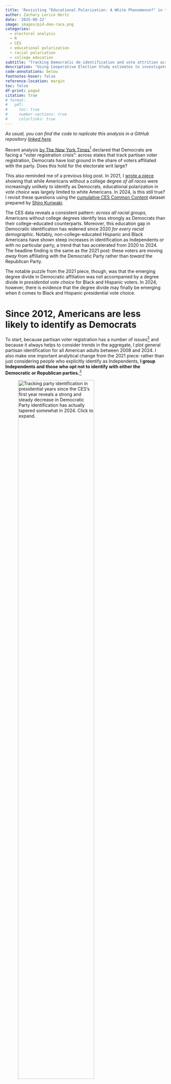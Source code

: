 ```yaml
---
title: 'Revisiting "Educational Polarization: A White Phenomenon?" in the Wake of the 2024 Election'
author: Zachary Lorico Hertz
date: '2025-08-22'
image: images/pid-dem-race.png
categories:
  - electoral analysis
  - R
  - CES
  - educational polarization
  - racial polariation
  - college education
subtitle: "Tracking Democratic de-identification and vote attrition across racial groups."
description: 'Using Cooperative Election Study estimates to investigate educational polarization within racial groups, I find more evidence to show educational polarization is a universal phenomenon, and add to the warning signs for Democrats ahead of 2026.'
code-annotations: below
footnotes-hover: false
reference-location: margin
toc: false
df-print: paged
citation: true
# format:
#   pdf:
#     toc: true
#     number-sections: true
#     colorlinks: true
---
```


[^1]: This is a gift link!

[^2]: A topic likely covered in detail elsewhere by more involved authors; these include the fact that not every state requires partisan registration, that voters often change their voting behavior before re-registering with the party, that some members in one party living in a safe state for their unfavored party might want to participate in that party's closed primary, etc.

[^3]: I think this is defensible for a number of reasons, primarily because the question used allows people to identify as leaning towards the Democratic or Republican Parties. As a result, the remaining respondents have made pronounced and conscious decisions to **not** identify with either party. This leads to some small changes in results for later plots. 

[^4]: Noting, of course, that there's relatively wide error bars due to sample size constraints.

[^5]: As I noted in 2021, the relatively small sample size of Asian Americans in the CES creates high uncertainty in the point estimates, so it remains important to caveat the educational differences in 2008 and 2012 among Asian Americans as not statistically significant. Still, in the following years these differences grew and following 2016 the difference in the point estimates for college-educated and non college-educated Asian Americans' Democratic party identification are statistically significant.

*As usual, you can find the code to replicate this analysis in a GitHub repository [linked here](https://github.com/zacharylhertz/EdPol/).*

Recent analysis [by The New York Times](https://www.nytimes.com/2025/08/20/us/politics/democratic-party-voter-registration-crisis.html?unlocked_article_code=1.f08.oYIE.IpxqtEpWRKyA&smid=url-share)[^1] declared that Democrats are facing a "voter registration crisis": across states that track partisan voter registration, Democrats have lost ground in the share of voters affiliated with the party. Does this hold for the electorate writ large?

This also reminded me of a previous blog post. In 2021, I [wrote a piece](https://zacharylhertz.github.io/posts/2021-11-23-educational-polarization/) showing that while Americans without a college degree *of all races* were increasingly unlikely to identify as Democrats, educational polarization in *vote choice* was largely limited to white Americans. In 2024, is this still true? I revisit these questions using the [cumulative CES Common Content](https://dataverse.harvard.edu/dataset.xhtml?persistentId=doi:10.7910/DVN/II2DB6) dataset prepared by [Shiro Kuriwaki](https://www.shirokuriwaki.com/).

The CES data reveals a consistent pattern: *across all racial groups*, Americans without college degrees identify less strongly as Democrats than their college-educated counterparts. Moreover, this education gap in Democratic identification has widened since 2020 *for every racial demographic*. Notably, non-college-educated Hispanic and Black Americans have shown steep increases in identification as Independents or with no particular party, a trend that has accelerated from 2020 to 2024. The headline finding is the same as the 2021 post: these voters are moving *away* from affiliating with the Democratic Party rather than *toward* the Republican Party.

The notable puzzle from the 2021 piece, though, was that the emerging degree divide in Democratic affiliation was not accompanied by a degree divide in *presidential vote choice* for Black and Hispanic voters. In 2024, however, there is evidence that the degree divide may finally be emerging when it comes to Black and Hispanic presidential vote choice.

# Since 2012, Americans are less likely to identify as Democrats

To start, because partisan voter registration has a number of issues[^2] and because it always helps to consider trends in the aggregate, I plot general partisan identification for all American adults between 2008 and 2024. I also make one important analytical change from the 2021 piece: rather than just considering people who explicitly identify as Independents, **I group Independents and those who opt not to identify with either the Democratic or Republican parties.**[^3]

![Tracking party identification in presidential years since the CES's first year reveals a strong and steady decrease in Democratic Party identification has actually tapered somewhat in 2024. Click to expand.](images/pid-overall-trend.png){.lightbox group="edu-gallery" width=75%}

We can see that most notably, while in 2012 half of American adults identified with the Democratic Party, by 2024 just 41.5 percent identified as Democrats. In the same period, the share of adults identifying with the Republican Party grew from 35.6 to 39.7 percent. The share of adults who identified either as Independents or did not identify with the two major parties grew from 14.2 percent in 2012 to a peak of 19.9 percent in 2020, falling slightly in 2024 to 18.7 percent.

# Since 2020, both Black and Hispanic Americans have undergone Democratic attrition and Republican affiliation

When breaking this out by race, we see a great deal of variation in the aggregate trends. While roughly even shares of white Americans identified with both the Democratic and Republican Parties, identification with the Republican Party rose 5 percentage points and identification with the Democratic Party fell 6 percentage points by 2024. Over this time period, the share of white Americans who identified as Independents or chose not to affiliate rose slightly from 14.2 percent in 2012 to 17.7 percent in 2016, but returned to 14 percent in 2024.

![2024 saw significant increases in the share of Black and Hispanic Americans who identify with the Republican Party. Click to expand.](images/pid-overall-race.png){.lightbox group="edu-gallery" width=75%}

More than 50 percent of Asian Americans identified with the Democratic Party in 2008, and the share actually increased slightly to 55 percent in 2012[^4] before dropping to 47.8 percent in 2020 and recovering slightly to 49.7 percent in 2024. The share of Asian Americans who identify as Republicans and the share of Asian Americans who identify as Independents or do not identify with either party is about evenly split and stable, hovering around 25 percent for the entire period.

The share of Black Americans who identify with the Democratic Party peaked at 86 percent in 2012, but has fallen precipitously in every election since. In 2024, 63.2 percent of Black American adults identified with the Democratic Party. In the same period, the share of Black adults who identify with the Republican Party *has tripled*, from 4 percent in 2012 to 12 percent in 2024. The share of Black adults who identify as Independents or eschew partisan identification altogether has also risen steeply, from about 10 percent in 2012 to nearly 25 percent in 2024.

There was a similar decline in the share of Hispanic Americans who identify with the Democratic Party: in 2012, 58.8 percent of Hispanic adults identified as Democrats but in 2024 just 45.4 percent did. The share of Hispanic Americans who identify with the Republican Party has always been higher than the share of Black Americans or Asian Americans who identify with the GOP; despite this, Republican Party identification among Hispanic Americans rose 20 percent between 2012 and 2024, from 22.4 to 27 percent. The truly striking shift was among the share of Hispanic Americans who identify as Independents, which nearly doubled from 14.6 percent in 2012 to 27.6 percent in 2024.

# Degree divide in Democratic Party affiliation widens further for Black and Hispanic Americans, with some mean reversion among white and Asian Americans

Has the declining share of Black and Hispanic Americans identifying with the Democratic Party been driven by a continuation of the emerging degree divide I wrote about in 2021? My updated plot shows that the answer is a conditional 'yes.' 

![The previous degree divide in Democratic Party affiliation appears to have closed somewhat among Asian and white Americans, but accelerated among Black and Hispanic Americans even as Democrats lost ground among college-educated Black and Hispanic Americans. Click to expand.](images/pid-dem-race.png){.lightbox group="edu-gallery" width=75%}

As I noted previously, there were no diploma divides in the share of self-identified Democrats in 2008 and 2012 for both Black Americans and Hispanic Americans; by 2020, however, as Democratic self-identification declined among those without a college education, education divides emerged and this trend continued into 2024. In 2024, there was a 12.6 percentage point difference in Democratic Party identification among Hispanic Americans with a college degree and those without one; there was also a 13.8 percentage point difference in Democratic Party identification among Black Americans with a college degree and those without one.

This trend is contrasted with Asian and white Americans, where educational divides already had appeared in 2012,[^5] widened in 2016 and 2020, but ended up receding a bit in 2024. They still persist, though: 52.7 percent of college-educated Asian Americans identified as Democrats in 2024, while 41.2 percent of Asian Americans without a degree identified with the same party, a 11.5 percentage point difference. 

# Still no degree divide evident when it comes to Republican Party affiliation among non-white Americans, though 2024 saw a continued move to the party among Black and Hispanic Americans

There is strong evidence that Americans of all races without a college degree are increasingly less likely to self-identify as Democrats. But where are these people going, and are the patterns similar across racial groups? Again, I examine whether attrition in Democratic party affiliation among Americans without a college education is driven by switching to the Republican Party, or a general disaffiliation with the two major parties.

![Black and Hispanic Americans have increasingly identified as Republicans in the Trump era, with no apparent degree divides for non-white Americans.](images/pid-rep-race.png){.lightbox group="edu-gallery" width=75%}

A few interesting updates emerge from including the 2024 data. First, while the 2008-2020 period generally saw a decline in Republic Party affiliation for Asian, Hispanic, and white Americans, 2024 saw an increase in Republican identification among college-educated Americans of all races.

Also notable is that while overall just 8.6 percent of Black Americans identify as Republicans, the share of Black Americans (both those with college degrees and those without college degrees) who identify as Republicans has been steadily increasing since 2012.

Hispanic Americans, meanwhile, had somewhat of an unusual pattern emerge. From 2008 to 2016, more college-educated Hispanic Americans identified with the Republican Party than Hispanic Americans without college degrees. In 2020, however, this gap narrowed as college-educated Hispanic Americans decreased slightly and non college-educated Hispanic Americans increased in Republican identification. In 2024, slightly higher shares of both groups identified with the GOP and the former diploma divide has become statistically insignificant.

The share of white Americans without a college degree who identify as Republicans remains much noticeably higher in the modern era than in 2008, at 52 percent, and as noted previously white Americans with a college degree increased in GOP identification between 2020 and 2024 by more than any other point since 2008.

# Since 2012, there have been massive increases in the share of Black and Hispanic Americans without a college degree who identify as Independents

*Here, my analytic decision to group Independent identifiers with people who do not identify with either the Democratic or Republican Party creates important differences from my 2021 analysis. Again, see the previous footnote[^3] for discussion on this decision.*

The attrition in the share of Hispanic and Black Americans with a college degree who identify with the Democratic Party seems to be driven somewhat by a large increase in identifying as Independents; these groups all increasingly identified as Independents between 2008 and 2024, by which nearly one in five Hispanic Americans with a college degree and one in five Black Americans with a college degree do not identify with either party.

Among non-white Americans without a college education, disaffiliation from both political parties is on the rise while appearing generally stable among white Americans. It is important to note that while the estimate for the share of Asian Americans without a college degree who identified as Independents seems to have increased between 2008 and 2024, the previously-mentioned sample size produces large standard errors and these differences can not be seen as statistically significant.

![Since 2012, Black and Hispanic Americans have increasingly identified as Independents or opted out of partisan affiliation, especially those without a college education. Click to expand.](images/pid-ind-race.png){.lightbox group="edu-gallery" width=75%}

Again, these trends are remarkable for Black and Hispanic Americans without a college education. In 2008, just 13.9 percent of Black Americans without a college education identified as Independents or did not identify with the Democratic or Republican Party. By 2024, this had risen to nearly 31 percent — nearly one in three. Similarly, in 2012 about 17 percent of Hispanic Americans without college degrees did not identify with one of the two major political parties. By 2024, this number nearly doubled to 35 percent. 

# Educational polarization in vote choice is still driven by nonhispanic whites...for now

As before, if you believe politics is for power then you might care less about party identification than actual vote choice. To do this, I use validated voters in the CES and their survey responses to the presidential vote choice question. Splitting presidential support for Democratic candidates by race and education over the 2008 to 2024 period leaves us with some interesting findings in an update from 2024. 

While between 2008 and 2020 there appeared to be little variation in Hispanic support for the Democratic presidential candidate by education, for the first time the Democratic candidate won a smaller share of Hispanic Americans without a college degree than Hispanic Americans with a college degree, though we cannot conclude that the difference is statistically significant.

![As in 2020, there is not a statistically significant degree divide for non-white Americans. Click to expand.](images/voted-race.png){.lightbox group="edu-gallery" width=75%}

Another interesting update is that while 2020 marked a slight and statistically significant drop in Democratic support from 2012 for Black Americans, 2024 marked a rapid erosion in Democratic support that exceeded the decline from the previous eight years. This drop was equally pronounced along educational lines.

Again, due to large error bars I hesitate to make strong conclusions about the patterns observed among Asian Americans' vote choice in the CES when broken out by education, but I note that the education gap that emerged in 2020 appeared to hold in 2024.

Finally, we also note an interesting and slight reversion to the mean among non-hispanic white Americans, who are [frequently cited](https://www.washingtonpost.com/news/monkey-cage/wp/2014/01/23/how-better-educated-whites-are-driving-political-polarization/) as the drivers of educational polarization. The Democratic vote share among college-educated whites dropped about 3 percentage points while the vote share among whites without a degree rose about 2 percentage points, closing what was previously a 22 percentage point gap by five percentage points.

# Considering vote intent (including nonvoters) suggests educational polarization has affected vote choice

One analytical trick that the CES allows us to do is to consider *vote intent*. Because the CES is a survey, it includes data on the preferred candidates for individuals who never showed up to vote. I reprise the previous plot, this time including responses from non-voters. Suddenly, we can see that a sharp educational polarization in vote preference among nonwhite Americans began in 2020 and intensified in 2024.

![Considering vote preference, however, shows considerable degree divides. Click to expand.](images/intent-race.png){.lightbox group="edu-gallery" width=75%}

This analytical move is sharpest for Hispanic Americans; in 2016 and even 2020 there was not much of a difference in Democratic vote preference between those with college educations and those without. By 2024, though, there was a nearly 16 percentage point diploma divide in the Democratic vote preference among Hispanic Americans. Similarly, in 2016 about 80 percent of Black Americans, both with and without a college degree, intended to vote for Democrat Hillary Clinton for president. In 2020, 77.5 percent of Black Americans with a college degree intended to vote for Joe Biden while 68.5 percent of Black Americans without a college degree intended to vote for him, marking about a 9 percentage point diploma divide. This gap narrowed to 7 percentage points in 2024, but persisted.

# Conclusion

There appear to be growing educational divides in party identification among Americans of all races, with the trends accelerating significantly between 2020 and 2024. Most notably, Democratic Party identification has declined precipitously among Black and Hispanic Americans without college degrees, falling to historic lows by 2024. While this educational gap in Democratic affiliation has widened dramatically for these groups, it has actually narrowed somewhat among white and Asian Americans.

The key finding is that Americans without college degrees across all racial groups are moving *away* from the Democratic Party rather than *toward* the Republican Party. Black and Hispanic Americans without college degrees are increasingly identifying as Independents or choosing not to affiliate with either major party, with nearly one in three Black Americans and more than one in three Hispanic Americans without degrees now falling into this category.

For the first time since these trends began, there are signs that educational polarization may finally be emerging in actual vote choice among non-white Americans, particularly Hispanic voters. When including vote intent from non-voters, the educational divides become even more pronounced, suggesting these shifts in party identification may be precursors to broader changes in electoral behavior.

These patterns represent a fundamental realignment in American political coalitions. The Democratic Party's traditional strength among voters of color is increasingly concentrated among college-educated members of these communities, while non-college-educated Americans of all races are becoming more politically homeless—disaffiliating from both major parties rather than switching allegiances. Understanding and responding to this trend of political disengagement will be crucial for both parties' future electoral prospects.